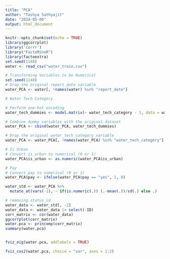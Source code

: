 ```yaml
---
title: "PCA"
author: "Tashya Sathyajit"
date: "2024-05-06"
output: html_document
---
```


```r
knitr::opts_chunk$set(echo = TRUE)
library(ggcorrplot)
library('corrr')
library("FactoMineR")
library(factoextra)
set.seed(1148)
water <- read_csv("water_train.csv")
```


```r
# Transforming Variables to be Numerical
set.seed(1148)
# Drop the original report_date variable
water_PCA <- water[, !names(water) %in% "report_date"]

# Water Tech Category

# Perform one-hot encoding
water_tech_dummies <- model.matrix(~ water_tech_category - 1, data = water)

# Combine dummy variables with the original dataset
water_PCA <- cbind(water_PCA, water_tech_dummies)

# Drop the original water_tech_category variable
water_PCA <- water_PCA[, !names(water_PCA) %in% "water_tech_category"]

# Is Urban
# Convert is_urban to numerical (0 or 1)
water_PCA$is_urban <- as.numeric(water_PCA$is_urban)

# Pay
# Convert pay to numerical (0 or 1)
water_PCA$pay <- ifelse(water_PCA$pay == "yes", 1, 0)

water_std <- water_PCA %>%
  mutate_at(vars(-1), ~ if(is.numeric(.)) (.-mean(.))/sd(.) else .) 

# removing status_id 
water_data <- water_std[, -2]
water_data <- water_data |> select(-ID)
corr_matrix <- cor(water_data)
ggcorrplot(corr_matrix)
water.pca <- princomp(corr_matrix)
summary(water.pca)


fviz_eig(water.pca, addlabels = TRUE)

fviz_cos2(water.pca, choice = "var", axes = 1:2)

```

